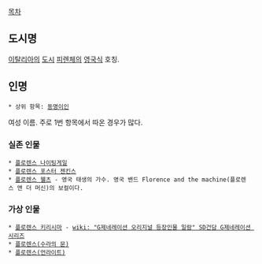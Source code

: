 [[목차]]

== 도시명 ==
[[이탈리아]]의 [[도시]] [[피렌체]]의 [[영국]]식 호칭. 

== 인명 ==
 * 상위 항목: [[동명이인]]

여성 이름. 주로 1번 항목에서 따온 경우가 많다.

=== 실존 인물 ===
 * [[플로렌스 나이팅게일]]
 * [[플로렌스 포스터 젠킨스]]
 * [[플로렌스 웰츠]] - 영국 태생의 가수. 영국 밴드 Florence and the machine(플로렌스 앤 더 머신)의 보컬이다.

=== 가상 인물 ===
 * [[플로렌스 키리시마]] - [[wiki: "G제네레이션 오리지널 등장인물 일람" SD건담 G제네레이션 시리즈]]
 * [[플로렌스(수라의 문)]]
 * [[플로렌스(언라이트)]]
